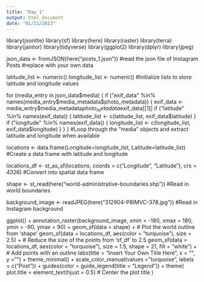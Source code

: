 ---
title: "Day 1"
output: html_document
date: "01/11/2023"
---
library(jsonlite)
library(sf)
library(here)
library(raster)
library(terra)
library(janitor)
library(tidyverse)
library(ggplot2)
library(dplyr)
library(jpeg)

json_data <- fromJSON(here("posts_1.json"))
#read the json file of Instagram Posts
#replace with your own data

latitude_list <- numeric()
longitude_list <- numeric()
#Initialize lists to store latitude and longitude values

for (media_entry in json_data$media) {
     if ("exif_data" %in% names(media_entry$media_metadata$photo_metadata)) {
         exif_data <- media_entry$media_metadata$photo_metadata$exif_data[[1]]
         if ("latitude" %in% names(exif_data)) {
             latitude_list <- c(latitude_list, exif_data$latitude)
         }
         if ("longitude" %in% names(exif_data)) {
             longitude_list <- c(longitude_list, exif_data$longitude)
         }
     }
 }
#Loop through the "media" objects and extract latitude and longitude when available

locations <- data.frame(Longitude=longitude_list, Latitude=latitude_list)
#Create a data frame with latitude and longitude

locations_df <- st_as_sf(locations, coords = c("Longitude", "Latitude"), crs = 4326)
#Convert into spatial data frame

shape <- st_read(here("world-administrative-boundaries.shp"))
#Read in world boundaries

background_image <- readJPEG(here("312904-P8IMVC-378.jpg"))
#Read in Instagram background

ggplot() +
  annotation_raster(background_image, xmin = -180, xmax = 180, ymin = -90, ymax = 90) +
  geom_sf(data = shape) +  # Plot the world outline from 'shape'
  geom_sf(data = locations_df, aes(color = "turquoise"), size = 2.5) +  # Reduce the size of the points from 'sf_df' to 2.5
  geom_sf(data = locations_df, aes(color = "turquoise"), size = 1.5, shape = 21, fill = "white") +  # Add points with an outline
  labs(title = "Insert Your Own Title Here", x = "", y = "") +
  theme_minimal() +
  scale_color_manual(values = "turquoise", labels = c("Post")) +
  guides(color = guide_legend(title = "Legend")) +
  theme(
    plot.title = element_text(hjust = 0.5)  # Center the plot title
  )
